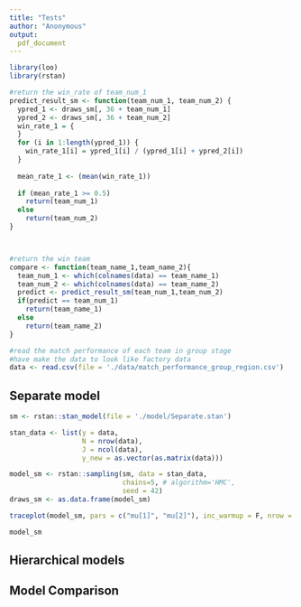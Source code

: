```yaml
---
title: "Tests"
author: "Anonymous"
output: 
  pdf_document
---
```


```r
library(loo)
library(rstan)
```


```r
#return the win_rate of team_num_1
predict_result_sm <- function(team_num_1, team_num_2) {
  ypred_1 <- draws_sm[, 36 + team_num_1]
  ypred_2 <- draws_sm[, 36 + team_num_2]
  win_rate_1 = {
  }
  for (i in 1:length(ypred_1)) {
    win_rate_1[i] = ypred_1[i] / (ypred_1[i] + ypred_2[i])
  }
  
  mean_rate_1 <- (mean(win_rate_1))
  
  if (mean_rate_1 >= 0.5)
    return(team_num_1)
  else
    return(team_num_2)
}



#return the win team
compare <- function(team_name_1,team_name_2){
  team_num_1 <- which(colnames(data) == team_name_1)
  team_num_2 <- which(colnames(data) == team_name_2)
  predict <- predict_result_sm(team_num_1,team_num_2)
  if(predict == team_num_1)
    return(team_name_1)
  else 
    return(team_name_2)
}
```



```r
#read the match performance of each team in group stage
#have make the data to look like factory data
data <- read.csv(file = './data/match_performance_group_region.csv')
```

## Separate model

```r
sm <- rstan::stan_model(file = './model/Separate.stan')

stan_data <- list(y = data,
                  N = nrow(data),
                  J = ncol(data),
                  y_new = as.vector(as.matrix(data)))

model_sm <- rstan::sampling(sm, data = stan_data, 
                            chains=5, # algorithm='HMC',
                            seed = 42)
draws_sm <- as.data.frame(model_sm)
```

```r
traceplot(model_sm, pars = c("mu[1]", "mu[2]"), inc_warmup = F, nrow = 2)
```
```r
model_sm
```


## Hierarchical models




## Model Comparison




